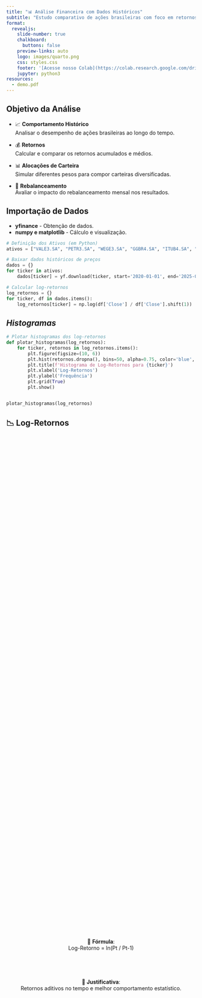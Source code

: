 ```yaml
---
title: "📊 Análise Financeira com Dados Históricos"
subtitle: "Estudo comparativo de ações brasileiras com foco em retornos históricos e estratégias de carteira"
format:
  revealjs: 
    slide-number: true
    chalkboard: 
      buttons: false
    preview-links: auto
    logo: images/quarto.png
    css: styles.css
    footer: '[Acesse nosso Colab](https://colab.research.google.com/drive/1QjhNKIkupMFIRYKzW6vIyQ6IvlRZn9xd?usp=sharing)'
    jupyter: python3
resources:
  - demo.pdf
---
```


## Objetivo da Análise

- 📈 **Comportamento Histórico**  
  Analisar o desempenho de ações brasileiras ao longo do tempo.

- 💰 **Retornos**  
  Calcular e comparar os retornos acumulados e médios.

- 📊 **Alocações de Carteira**  
  Simular diferentes pesos para compor carteiras diversificadas.

- 🔁 **Rebalanceamento**  
  Avaliar o impacto do rebalanceamento mensal nos resultados.



## Importação de Dados

-   **yfinance** - Obtenção de dados.
-   **numpy e matplotlib** - Cálculo e visualização.


``` py
# Definição dos Ativos (em Python)
ativos = ["VALE3.SA", "PETR3.SA", "WEGE3.SA", "GGBR4.SA", "ITUB4.SA", "BBDC4.SA"]

# Baixar dados históricos de preços
dados = {}
for ticker in ativos:
    dados[ticker] = yf.download(ticker, start='2020-01-01', end='2025-04-09')

# Calcular log-retornos
log_retornos = {}
for ticker, df in dados.items():
    log_retornos[ticker] = np.log(df['Close'] / df['Close'].shift(1))

```




## _Histogramas_

```py
# Plotar histogramas dos log-retornos
def plotar_histogramas(log_retornos):
    for ticker, retornos in log_retornos.items():
        plt.figure(figsize=(10, 6))
        plt.hist(retornos.dropna(), bins=50, alpha=0.75, color='blue', edgecolor='black')
        plt.title(f'Histograma de Log-Retornos para {ticker}')
        plt.xlabel('Log-Retornos')
        plt.ylabel('Frequência')
        plt.grid(True)
        plt.show()


plotar_histogramas(log_retornos)

```



## 📉 Log-Retornos

<div style="display: flex; flex-direction: column; justify-content: center; height: 70vh; text-align: center;">

🔢 **Fórmula**:  
Log-Retorno = ln(Pt / Pt-1)

<br>

🧠 **Justificativa**:  
Retornos aditivos no tempo e melhor comportamento estatístico.

</div>



## Histograma — VALE3.SA

<div style="display: flex; justify-content: center;">
  <img src="index3_files/figure-revealjs/Hist1.png" style="width: 100%; max-width: 1000px;" />
</div>



## Histograma — PETR3.SA

<div style="display: flex; justify-content: center;">
  <img src="index3_files/figure-revealjs/Hist2.png" style="width: 100%; max-width: 1000px;" />
</div>



## Histograma — WEGE3.SA

<div style="display: flex; justify-content: center;">
  <img src="index3_files/figure-revealjs/Hist3.png" style="width: 100%; max-width: 1000px;" />
</div>



## Histograma — GGBR4.SA

<div style="display: flex; justify-content: center;">
  <img src="index3_files/figure-revealjs/Hist4.png" style="width: 100%; max-width: 1000px;" />
</div>



## Histograma — ITUB

<div style="display: flex; justify-content: center;">
  <img src="index3_files/figure-revealjs/Hist5.png" style="width: 100%; max-width: 1000px;" />
</div>



## Histograma — BBDC4.SA

<div style="display: flex; justify-content: center;">
  <img src="index3_files/figure-revealjs/Hist6.png" style="width: 100%; max-width: 1000px;" />
</div>



## 📊 Estatísticas dos Log-Retornos

| Ativo       | Média       | Variância    |
|-------------|-------------|--------------|
| VALE3.SA    | 0.000286    | 0.000538     |
| PETR3.SA    | 0.000872    | 0.000863     |
| WEGE3.SA    | 0.000759    | 0.000568     |
| GGBR4.SA    | 0.000160    | 0.000696     |
| ITUB        | -0.000142   | 0.000679     |
| BBDC4.SA    | -0.000421   | 0.000547     |



## Estatísticas Descritivas

-   Média - Log-retornos.
-   Variância - Log-retornos.
-   Objetivo - Risco e retorno individual.


``` .python
for ticker, retornos in log_retornos.items():
    media = retornos.mean()
    variancia = retornos.var()
    print(f"Análise para {ticker}:")
    print(f"  Média dos log-retornos: {media.iloc[0]:.6f}") # Access the first element of the Series
    print(f"  Variância dos log-retornos: {variancia.iloc[0]:.6f}\n") # Access the first element of the Series

```



## Valorização Normalizada
-   Metodologia - Ativos iniciam com valor 1.
-   Visualização - Gráfico de linha.
-   Objetivo - Comparar performance relativa.

```.python
import yfinance as yf
import numpy as np
import matplotlib.pyplot as plt

# Calcular o retorno percentual normalizado
retornos_normalizados = {}
for ticker, df in dados.items():
    # Condicional anti erro
    if df.empty:
        continue
    df['Retorno_Normalizado'] = df['Close'] / df['Close'].iloc[0]
    retornos_normalizados[ticker] = df['Retorno_Normalizado']
```



## Valorização Normalizada
-   Plotagens Conjuntas

<div style="display: flex; justify-content: center;">
  <img src="index3_files/figure-revealjs/coloredlines.png" style="width: 85%; max-width: 1000px;" />
</div>



## Carteira com Pesos Iguais

<div style="display: flex; justify-content: center;">
  <img src="index3_files/figure-revealjs/normalizada2.png" style="width: 100%; max-width: 1000px;" />
</div>



## Carteira com Pesos do Ibovespa

- Composição - Pesos simulados (replicar índice).
- Cálculo - Valorização similar à anterior.
<div style="display: flex; justify-content: center;">
  <img src="index3_files/figure-revealjs/normalizada3.png" style="width: 80%; max-width: 1000px;" />
</div>



## Valorização da Carteira (Rebalanceamento Mensal)
- Visualização - Gráfico de valorização.
<div style="display: flex; justify-content: center;">
  <img src="index3_files/figure-revealjs/rebalanceada1.png" style="width: 85%; max-width: 1000px;" />
</div>



## Valorização da Carteira (Rebalanceamento Ibovespa)
- Visualização - Gráfico de valorização.

<div style="display: flex; justify-content: center;">
  <img src="index3_files/figure-revealjs/rebalanceadaibov.png" style="width: 85%; max-width: 1000px;" />
</div>



## Análise de Volatilidade
```r
Optimization terminated successfully    (Exit mode 0)
            Current function value: -3665.223912665885
            Iterations: 6
            Function evaluations: 17
            Gradient evaluations: 2
                     Constant Mean - GARCH Model Results
==============================================================================
Dep. Variable:                   None   R-squared:                       0.000
Mean Model:             Constant Mean   Adj. R-squared:                  0.000
Vol Model:                      GARCH   Log-Likelihood:                3665.22
Distribution:                  Normal   AIC:                          -7322.45
Method:            Maximum Likelihood   BIC:                          -7301.73
                                        No. Observations:                 1311
Date:                Fri, Apr 11 2025   Df Residuals:                     1310
Time:                        02:23:12   Df Model:                            1
                                 Mean Model
============================================================================
                 coef    std err          t      P>|t|      95.0% Conf. Int.
----------------------------------------------------------------------------
mu         6.9203e-04  1.684e-05     41.095      0.000 [6.590e-04,7.250e-04]
                              Volatility Model
============================================================================
                 coef    std err          t      P>|t|      95.0% Conf. Int.
----------------------------------------------------------------------------
omega      6.9543e-06  5.713e-11  1.217e+05      0.000 [6.954e-06,6.954e-06]
alpha[1]       0.1000  2.665e-02      3.752  1.752e-04   [4.777e-02,  0.152]
beta[1]        0.8800  1.940e-02     45.363      0.000     [  0.842,  0.918]
============================================================================
```



## Análise de Volatilidade (Plotagem)

<div style="display: flex; justify-content: center;">
  <img src="index3_files/figure-revealjs/volat.png" style="width: 100%; max-width: 1000px;" />
</div>



## Sharp Ratio

<div style="display: flex; justify-content: center;">
  <img src="index3_files/figure-revealjs/sharp.png" style="width: 100%; max-width: 1000px;" />
</div>



## Rebalanceamento Semanal

<div style="display: flex; justify-content: center;">
  <img src="index3_files/figure-revealjs/rebsem.png" style="width: 100%; max-width: 1000px;" />
</div>



## Análise de Volatilidade
- GARCH MODEL - Semanal
```r
==============================================================================
Dep. Variable:                   None   R-squared:                       0.000
Mean Model:             Constant Mean   Adj. R-squared:                  0.000
Vol Model:                      GARCH   Log-Likelihood:               -5512.57
Distribution:                  Normal   AIC:                           11033.1
Method:            Maximum Likelihood   BIC:                           11053.7
                                        No. Observations:                 1276
Date:                Fri, Apr 11 2025   Df Residuals:                     1275
Time:                        02:34:39   Df Model:                            1
                                 Mean Model
============================================================================
                 coef    std err          t      P>|t|      95.0% Conf. Int.
----------------------------------------------------------------------------
mu           135.9392      0.734    185.150      0.000 [1.345e+02,1.374e+02]
                              Volatility Model
===========================================================================
                 coef    std err          t      P>|t|     95.0% Conf. Int.
---------------------------------------------------------------------------
omega          2.9558      2.824      1.047      0.295    [ -2.579,  8.491]
alpha[1]       0.9991      0.529      1.890  5.870e-02 [-3.673e-02,  2.035]
beta[1]        0.0000      0.524      0.000      1.000    [ -1.028,  1.028]
===========================================================================

```



## GARCH MODEL

<div style="display: flex; justify-content: center;">
  <img src="index3_files/figure-revealjs/garch.png" style="width: 100%; max-width: 1000px;" />
</div>



## Análise de Volatilidade
- GARCH MODEL - Mensal
```r
==============================================================================
Dep. Variable:                   None   R-squared:                       0.000
Mean Model:             Constant Mean   Adj. R-squared:                  0.000
Vol Model:                      GARCH   Log-Likelihood:                3630.17
Distribution:                  Normal   AIC:                          -7252.33
Method:            Maximum Likelihood   BIC:                          -7231.66
                                        No. Observations:                 1298
Date:                Fri, Apr 11 2025   Df Residuals:                     1297
Time:                        02:04:29   Df Model:                            1
                                 Mean Model
============================================================================
                 coef    std err          t      P>|t|      95.0% Conf. Int.
----------------------------------------------------------------------------
mu         7.5353e-04  6.558e-06    114.902      0.000 [7.407e-04,7.664e-04]
                              Volatility Model
============================================================================
                 coef    std err          t      P>|t|      95.0% Conf. Int.
----------------------------------------------------------------------------
omega      6.9715e-06  6.537e-11  1.066e+05      0.000 [6.971e-06,6.972e-06]
alpha[1]       0.1000  2.718e-02      3.679  2.343e-04   [4.672e-02,  0.153]
beta[1]        0.8800  1.957e-02     44.963      0.000     [  0.842,  0.918]
============================================================================

```



## GARCH MODEL - Mensal

<div style="display: flex; justify-content: center;">
  <img src="index3_files/figure-revealjs/garchmen.png" style="width: 100%; max-width: 1000px;" />
</div>


##  Obrigado!

<div style="display: flex; flex-direction: column; justify-content: center; align-items: center; height: 70vh; text-align: center; font-size: 1.2em;">

Acesse nossos portfólios:

<br>

🔗 <a href="https://cletoribas.github.io/portfolio/" target="_blank">Cleto Ribas</a>  
🔗 <a href="https://github.com/luisgralmeida2001" target="_blank">Luis Almeida</a>  
🔗 <a href="https://paulofolly.github.io/portfolio/" target="_blank">Paulo Folly</a>

</div>
